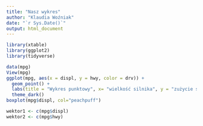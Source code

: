 ```yaml
---
title: "Nasz wykres"
author: "Klaudia Woźniak"
date: "`r Sys.Date()`"
output: html_document
---
```


```r
library(xtable)
library(ggplot2)
library(tidyverse)
```

```r
data(mpg) 
View(mpg)
ggplot(mpg, aes(x = displ, y = hwy, color = drv)) +
  geom_point() + 
  labs(title = "Wykres punktowy", x= "wielkość silnika", y = "zużycie silnika")+
  theme_dark()
boxplot(mpg$displ, col="peachpuff")
```


```r
wektor1 <- c(mpg$displ)
wektor2 <- c(mpg$hwy) 
```


